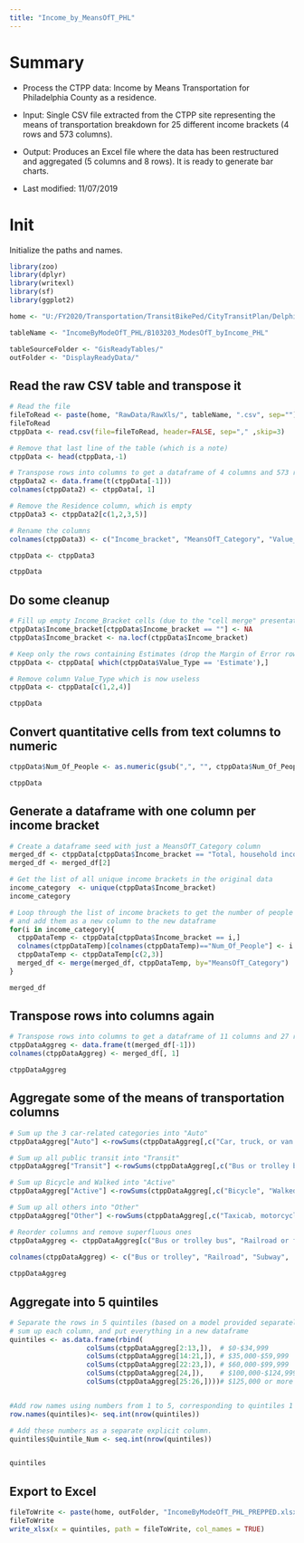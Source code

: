```yaml
---
title: "Income_by_MeansOfT_PHL"
---
```


# Summary

* Process the CTPP data: Income by Means Transportation for Philadelphia County as a residence. 

* Input: Single CSV file extracted from the CTPP site representing the means of transportation breakdown for 25 different income brackets (4 rows and 573 columns).  

* Output: Produces an Excel file where the data has been restructured and aggregated (5 columns and 8 rows). It is ready to generate bar charts.

* Last modified: 11/07/2019

# Init

Initialize the paths and names. 

```r

library(zoo)
library(dplyr)
library(writexl) 
library(sf)
library(ggplot2)

home <- "U:/FY2020/Transportation/TransitBikePed/CityTransitPlan/Delphine_CityTransitPlan/CtppAnalysis/Data3rdPass/"

tableName <- "IncomeByModeOfT_PHL/B103203_ModesOfT_byIncome_PHL"

tableSourceFolder <- "GisReadyTables/"
outFolder <- "DisplayReadyData/"

```

## Read the raw CSV table and transpose it

```r

# Read the file
fileToRead <- paste(home, "RawData/RawXls/", tableName, ".csv", sep="")
fileToRead
ctppData <- read.csv(file=fileToRead, header=FALSE, sep="," ,skip=3)

# Remove that last line of the table (which is a note)
ctppData <- head(ctppData,-1)

# Transpose rows into columns to get a dataframe of 4 columns and 573 rows
ctppData2 <- data.frame(t(ctppData[-1]))
colnames(ctppData2) <- ctppData[, 1]

# Remove the Residence column, which is empty
ctppData3 <- ctppData2[c(1,2,3,5)]

# Rename the columns
colnames(ctppData3) <- c("Income_bracket", "MeansOfT_Category", "Value_Type", "Num_Of_People")

ctppData <- ctppData3

ctppData

```

## Do some cleanup

```r

# Fill up empty Income_Bracket cells (due to the "cell merge" presentation) with last previous value
ctppData$Income_bracket[ctppData$Income_bracket == ""] <- NA
ctppData$Income_bracket <- na.locf(ctppData$Income_bracket)

# Keep only the rows containing Estimates (drop the Margin of Error rows)
ctppData <- ctppData[ which(ctppData$Value_Type == 'Estimate'),]

# Remove column Value_Type which is now useless
ctppData <- ctppData[c(1,2,4)]

ctppData

```


## Convert quantitative cells from text columns to numeric

``` r

ctppData$Num_Of_People <- as.numeric(gsub(",", "", ctppData$Num_Of_People))

ctppData
```

## Generate a dataframe with one column per income bracket

```r

# Create a dataframe seed with just a MeansOfT_Category column
merged_df <- ctppData[ctppData$Income_bracket == "Total, household income",]
merged_df <- merged_df[2] 

# Get the list of all unique income brackets in the original data
income_category  <- unique(ctppData$Income_bracket)
income_category

# Loop through the list of income brackets to get the number of people values for each bracket in each MeansOfT category
# and add them as a new column to the new dataframe  
for(i in income_category){
  ctppDataTemp <- ctppData[ctppData$Income_bracket == i,]
  colnames(ctppDataTemp)[colnames(ctppDataTemp)=="Num_Of_People"] <- i
  ctppDataTemp <- ctppDataTemp[c(2,3)]
  merged_df <- merge(merged_df, ctppDataTemp, by="MeansOfT_Category")
}

merged_df

```

## Transpose rows into columns again

```r

# Transpose rows into columns to get a dataframe of 11 columns and 27 rows 
ctppDataAggreg <- data.frame(t(merged_df[-1]))
colnames(ctppDataAggreg) <- merged_df[, 1]

ctppDataAggreg
```

## Aggregate some of the means of transportation columns

``` r

# Sum up the 3 car-related categories into "Auto"
ctppDataAggreg["Auto"] <-rowSums(ctppDataAggreg[,c("Car, truck, or van -- Drove alone", "Car, truck, or van -- In a 2-person carpool", "Car, truck, or van -- In a 3-or-more person carpool")])

# Sum up all public transit into "Transit"
ctppDataAggreg["Transit"] <-rowSums(ctppDataAggreg[,c("Bus or trolley bus", "Railroad or ferryboat",	"Streetcar, trolley car, subway, or elevated")])

# Sum up Bicycle and Walked into "Active"
ctppDataAggreg["Active"] <-rowSums(ctppDataAggreg[,c("Bicycle", "Walked")])

# Sum up all others into "Other"
ctppDataAggreg["Other"] <-rowSums(ctppDataAggreg[,c("Taxicab, motorcycle or other method", "Worked at home")])

# Reorder columns and remove superfluous ones
ctppDataAggreg <- ctppDataAggreg[c("Bus or trolley bus", "Railroad or ferryboat", "Streetcar, trolley car, subway, or elevated",  "Auto", "Transit", "Active", "Other", "Total, means of transportation")]

colnames(ctppDataAggreg) <- c("Bus or trolley", "Railroad", "Subway",  "Auto", "Transit", "Active", "Other", "Total")
  
ctppDataAggreg

```

## Aggregate into 5 quintiles
```r
# Separate the rows in 5 quintiles (based on a model provided separately),
# sum up each column, and put everything in a new dataframe
quintiles <- as.data.frame(rbind(
                   colSums(ctppDataAggreg[2:13,]),  # $0-$34,999	
                   colSums(ctppDataAggreg[14:21,]), # $35,000-$59,999
                   colSums(ctppDataAggreg[22:23,]), # $60,000-$99,999	 	 
                   colSums(ctppDataAggreg[24,]),    # $100,000-$124,999	
                   colSums(ctppDataAggreg[25:26,])))# $125,000 or more


#Add row names using numbers from 1 to 5, corresponding to quintiles 1 to 5:
row.names(quintiles)<- seq.int(nrow(quintiles))

# Add these numbers as a separate explicit column.
quintiles$Quintile_Num <- seq.int(nrow(quintiles))


quintiles


```


## Export to Excel

```r

fileToWrite <- paste(home, outFolder, "IncomeByModeOfT_PHL_PREPPED.xlsx", sep="")
fileToWrite
write_xlsx(x = quintiles, path = fileToWrite, col_names = TRUE)

```

